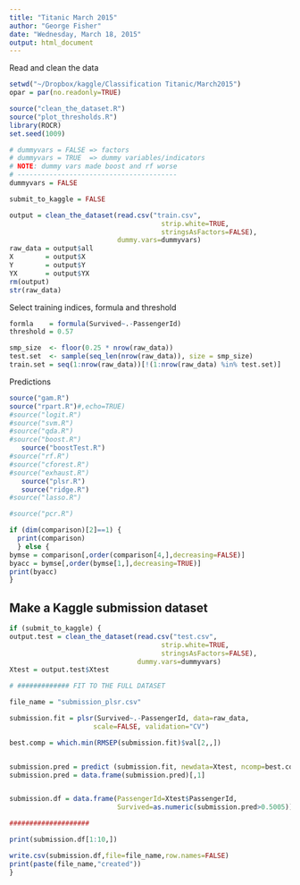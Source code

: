 ```yaml
---
title: "Titanic March 2015"
author: "George Fisher"
date: "Wednesday, March 18, 2015"
output: html_document
---
```

Read and clean the data

```r
setwd("~/Dropbox/kaggle/Classification Titanic/March2015")
opar = par(no.readonly=TRUE)

source("clean_the_dataset.R")
source("plot_thresholds.R")
library(ROCR)
set.seed(1009)

# dummyvars = FALSE => factors
# dummyvars = TRUE  => dummy variables/indicators
# NOTE: dummy vars made boost and rf worse
# ----------------------------------------
dummyvars = FALSE

submit_to_kaggle = FALSE

output = clean_the_dataset(read.csv("train.csv",
                                      strip.white=TRUE,
                                      stringsAsFactors=FALSE),
                           dummy.vars=dummyvars)
raw_data = output$all
X        = output$X
Y        = output$Y
YX       = output$YX
rm(output)
str(raw_data)
```
Select training indices, formula and threshold
```r
formla    = formula(Survived~.-PassengerId)
threshold = 0.57

smp_size  <- floor(0.25 * nrow(raw_data))
test.set  <- sample(seq_len(nrow(raw_data)), size = smp_size)
train.set = seq(1:nrow(raw_data))[!(1:nrow(raw_data) %in% test.set)]
```

Predictions
```r


source("gam.R")
source("rpart.R")#,echo=TRUE)
#source("logit.R")
#source("svm.R")
#source("qda.R")
#source("boost.R")
   source("boostTest.R")
#source("rf.R")
#source("cforest.R")
#source("exhaust.R")
   source("plsr.R")
   source("ridge.R")
#source("lasso.R")

#source("pcr.R")

if (dim(comparison)[2]==1) {
  print(comparison)
  } else {
bymse = comparison[,order(comparison[4,],decreasing=FALSE)]
byacc = bymse[,order(bymse[1,],decreasing=TRUE)]
print(byacc)
}
```  
Make a Kaggle submission dataset
---------------------------   
```r
if (submit_to_kaggle) {
output.test = clean_the_dataset(read.csv("test.csv",
                                      strip.white=TRUE,
                                      stringsAsFactors=FALSE),
                                dummy.vars=dummyvars)
Xtest = output.test$Xtest

# ############# FIT TO THE FULL DATASET

file_name = "submission_plsr.csv"

submission.fit = plsr(Survived~.-PassengerId, data=raw_data,
                     scale=FALSE, validation="CV")

best.comp = which.min(RMSEP(submission.fit)$val[2,,])


submission.pred = predict (submission.fit, newdata=Xtest, ncomp=best.comp, type="response")
submission.pred = data.frame(submission.pred)[,1]


submission.df = data.frame(PassengerId=Xtest$PassengerId,
                           Survived=as.numeric(submission.pred>0.5005))

####################

print(submission.df[1:10,])

write.csv(submission.df,file=file_name,row.names=FALSE)
print(paste(file_name,"created"))
}
```